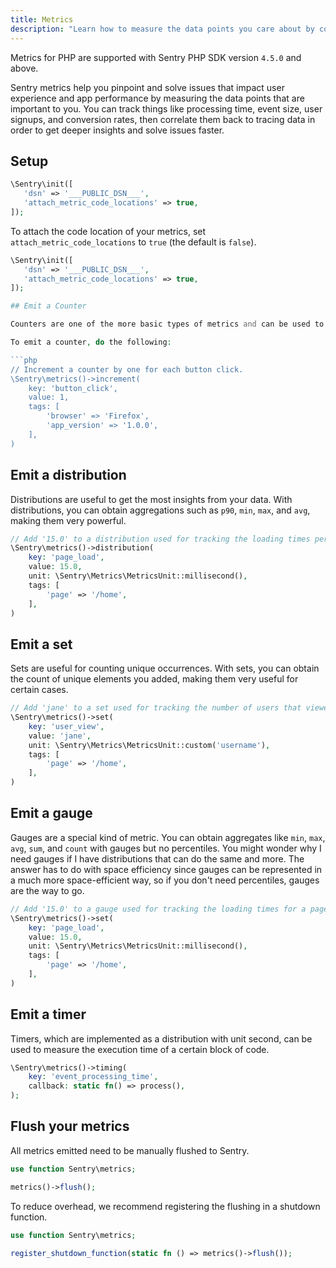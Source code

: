 ```yaml
---
title: Metrics
description: "Learn how to measure the data points you care about by configuring Metrics in your PHP app."
---
```


<Note>

Metrics for PHP are supported with Sentry PHP SDK version `4.5.0` and above.

</Note>

Sentry metrics help you pinpoint and solve issues that impact user experience and app performance by measuring the data points that are important to you. You can track things like processing time, event size, user signups, and conversion rates, then correlate them back to tracing data in order to get deeper insights and solve issues faster.
## Setup

```php
\Sentry\init([
   'dsn' => '___PUBLIC_DSN___',
   'attach_metric_code_locations' => true, 
]);
```

To attach the code location of your metrics, set `attach_metric_code_locations` to `true` (the default is `false`).

```php
\Sentry\init([
   'dsn' => '___PUBLIC_DSN___',
   'attach_metric_code_locations' => true, 
]);

## Emit a Counter

Counters are one of the more basic types of metrics and can be used to count certain event occurrences.

To emit a counter, do the following:

```php
// Increment a counter by one for each button click.
\Sentry\metrics()->increment(
    key: 'button_click',
    value: 1,
    tags: [
        'browser' => 'Firefox',
        'app_version' => '1.0.0',
    ],
)
```

## Emit a distribution

Distributions are useful to get the most insights from your data. With distributions, you can obtain aggregations such as `p90`, `min`, `max`, and `avg`, making them very powerful.

```php
// Add '15.0' to a distribution used for tracking the loading times per page.
\Sentry\metrics()->distribution(
    key: 'page_load',
    value: 15.0,
    unit: \Sentry\Metrics\MetricsUnit::millisecond(),
    tags: [
        'page' => '/home',
    ],
)
```

## Emit a set

Sets are useful for counting unique occurrences. With sets, you can obtain the count of unique elements you added, making them very useful for certain cases.

```php
// Add 'jane' to a set used for tracking the number of users that viewed a page.
\Sentry\metrics()->set(
    key: 'user_view',
    value: 'jane',
    unit: \Sentry\Metrics\MetricsUnit::custom('username'),
    tags: [
        'page' => '/home',
    ],
)
```

## Emit a gauge

Gauges are a special kind of metric. You can obtain aggregates like `min`, `max`, `avg`, `sum`, and `count` with gauges but no percentiles. You might wonder why I need gauges if I have distributions that can do the same and more. The answer has to do with space efficiency since gauges can be represented in a much more space-efficient way, so if you don't need percentiles, gauges are the way to go.

```php
// Add '15.0' to a gauge used for tracking the loading times for a page.
\Sentry\metrics()->set(
    key: 'page_load',
    value: 15.0,
    unit: \Sentry\Metrics\MetricsUnit::millisecond(),
    tags: [
        'page' => '/home',
    ],
)
```

## Emit a timer

Timers, which are implemented as a distribution with unit second, can be used to measure the execution time of a certain block of code.

```php
\Sentry\metrics()->timing(
    key: 'event_processing_time',
    callback: static fn() => process(),
);
```

## Flush your metrics

All metrics emitted need to be manually flushed to Sentry.

```php
use function Sentry\metrics;

metrics()->flush();
```

To reduce overhead, we recommend registering the flushing in a shutdown function.

```php
use function Sentry\metrics;

register_shutdown_function(static fn () => metrics()->flush());
```
